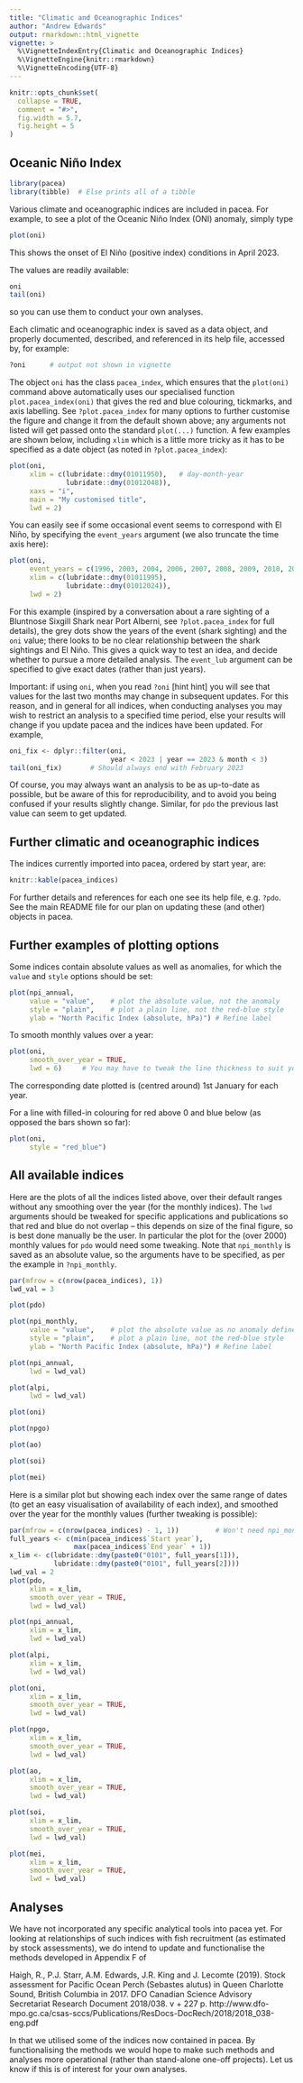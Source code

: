 ```yaml
---
title: "Climatic and Oceanographic Indices"
author: "Andrew Edwards"
output: rmarkdown::html_vignette
vignette: >
  %\VignetteIndexEntry{Climatic and Oceanographic Indices}
  %\VignetteEngine{knitr::rmarkdown}
  %\VignetteEncoding{UTF-8}
---
```


```r
knitr::opts_chunk$set(
  collapse = TRUE,
  comment = "#>",
  fig.width = 5.7,
  fig.height = 5
)
```

## Oceanic Niño Index

```r
library(pacea)
library(tibble)  # Else prints all of a tibble
```

Various climate and oceanographic indices are included in pacea. For example, to
see a plot of the Oceanic Niño Index (ONI) anomaly, simply type

```r
plot(oni)
```

This shows the onset of El Niño (positive index) conditions in April 2023.

The values are readily available:
```r
oni
tail(oni)
```
so you can use them to conduct your own analyses.

Each climatic and oceanographic index is saved as a data
object, and properly documented, described, and referenced in its help file,
accessed by, for example:
```r
?oni      # output not shown in vignette
```

The object `oni` has the class `pacea_index`, which ensures that the `plot(oni)`
command above
automatically uses our specialised function `plot.pacea_index(oni)` that gives
the red and blue colouring, tickmarks, and axis labelling.
See `?plot.pacea_index`
for many options to further customise the figure and change it from the default
shown above; any arguments not listed will get passed onto the standard `plot(...)`
function. A few examples are shown below, including `xlim` which is a little more
tricky as it has to be specified as a date object (as noted in `?plot.pacea_index`):
```r
plot(oni,
     xlim = c(lubridate::dmy(01011950),   # day-month-year
              lubridate::dmy(01012048)),
     xaxs = "i",
     main = "My customised title",
     lwd = 2)
```

You can easily see if some occasional event seems to correspond with El Niño, by
specifying the `event_years` argument (we also truncate the time axis here):
```r
plot(oni,
     event_years = c(1996, 2003, 2004, 2006, 2007, 2008, 2009, 2010, 2014, 2016, 2017, 2019),
     xlim = c(lubridate::dmy(01011995),
              lubridate::dmy(01012024)),
     lwd = 2)
```

For this example (inspired by a conversation about a rare sighting of a Bluntnose
Sixgill Shark near Port Alberni, see `?plot.pacea_index` for full details),
the grey dots show the years of the event (shark sighting) and the `oni` value; there looks to be no clear relationship between the shark sightings and
El Niño. This gives a quick way to test an idea, and decide whether to pursue
a more detailed analysis. The `event_lub` argument can be specified to give
exact dates (rather than just years).

Important: if using `oni`, when you read `?oni` [hint hint] you will see that values for
the last two months may change in subsequent updates. For this reason, and in
general for all indices, when conducting analyses you may wish to restrict an
analysis to a specified time period, else your results will change if you update
pacea and the indices have been updated. For example,
```r
oni_fix <- dplyr::filter(oni,
                         year < 2023 | year == 2023 & month < 3)
tail(oni_fix)       # Should always end with February 2023
```
Of course, you may always want an analysis to be as up-to-date as possible, but be
aware of this for reproducibility, and to avoid you being confused if your results
slightly change. Similar, for `pdo` the previous last value can seem to get updated.

## Further climatic and oceanographic indices

The indices currently imported into pacea, ordered by start year, are:
```r
knitr::kable(pacea_indices)
```

For further details and references for each one see its help file,
e.g. `?pdo`. See the main README file for our plan on updating these (and other)
objects in pacea.

## Further examples of plotting options

Some indices contain absolute values as well as anomalies, for which the `value`
and `style` options should be set:
```r
plot(npi_annual,
     value = "value",    # plot the absolute value, not the anomaly
     style = "plain",    # plot a plain line, not the red-blue style
     ylab = "North Pacific Index (absolute, hPa)") # Refine label
```

To smooth monthly values over a year:
```r
plot(oni,
     smooth_over_year = TRUE,
     lwd = 6)     # You may have to tweak the line thickness to suit your figure
```

The corresponding date plotted is (centred around) 1st January for each year.

For a line with filled-in colouring for red above 0 and blue below (as opposed
the bars shown so far):
```r
plot(oni,
     style = "red_blue")
```

## All available indices

Here are the plots of all the indices listed above, over their default
ranges without any smoothing over the year (for the monthly indices). The `lwd`
arguments should be tweaked for specific applications and publications so that red and blue do
not overlap -- this depends on size of the final figure, so is best done
manually be the user. In particular the plot for the (over 2000) monthly values
for `pdo` would need some tweaking. Note that
`npi_monthly` is saved as an absolute value, so the arguments have to be
specified, as per the example in `?npi_monthly`.
```r
par(mfrow = c(nrow(pacea_indices), 1))
lwd_val = 3

plot(pdo)

plot(npi_monthly,
     value = "value",    # plot the absolute value as no anomaly defined
     style = "plain",    # plot a plain line, not the red-blue style
     ylab = "North Pacific Index (absolute, hPa)") # Refine label

plot(npi_annual,
     lwd = lwd_val)

plot(alpi,
     lwd = lwd_val)

plot(oni)

plot(npgo)

plot(ao)

plot(soi)

plot(mei)
```

Here is a similar plot but showing each index over the same range
of dates (to get an easy visualisation of availability of each index), and smoothed over the year for the monthly values (further tweaking is
possible):
```r
par(mfrow = c(nrow(pacea_indices) - 1, 1))         # Won't need npi_monthly as using npi_annual
full_years <- c(min(pacea_indices$`Start year`),
                max(pacea_indices$`End year` + 1))
x_lim <- c(lubridate::dmy(paste0("0101", full_years[1])),
           lubridate::dmy(paste0("0101", full_years[2])))
lwd_val = 2
plot(pdo,
     xlim = x_lim,
     smooth_over_year = TRUE,
     lwd = lwd_val)

plot(npi_annual,
     xlim = x_lim,
     lwd = lwd_val)

plot(alpi,
     xlim = x_lim,
     lwd = lwd_val)

plot(oni,
     xlim = x_lim,
     smooth_over_year = TRUE,
     lwd = lwd_val)

plot(npgo,
     xlim = x_lim,
     smooth_over_year = TRUE,
     lwd = lwd_val)

plot(ao,
     xlim = x_lim,
     smooth_over_year = TRUE,
     lwd = lwd_val)

plot(soi,
     xlim = x_lim,
     smooth_over_year = TRUE,
     lwd = lwd_val)

plot(mei,
     xlim = x_lim,
     smooth_over_year = TRUE,
     lwd = lwd_val)
```

## Analyses

We have not incorporated any specific analytical tools into pacea yet. For looking at
relationships of such indices with fish recruitment (as estimated by stock assessments), we do
intend to update and functionalise the methods developed in Appendix F of

Haigh, R., P.J. Starr, A.M. Edwards, J.R. King and J. Lecomte (2019). Stock
assessment for Pacific Ocean Perch (Sebastes alutus) in Queen Charlotte
Sound, British Columbia in 2017. DFO Canadian Science Advisory Secretariat
Research Document 2018/038. v + 227 p.
http://www.dfo-mpo.gc.ca/csas-sccs/Publications/ResDocs-DocRech/2018/2018_038-eng.pdf

In that we utilised some of the indices now contained in pacea. By functionalising
the methods we would hope to make such methods and analyses more operational
(rather than stand-alone one-off projects). Let us know if this is of interest
for your own analyses.
